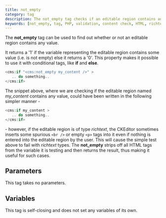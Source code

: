 ```yaml
---
title: not_empty
category: tag
description: The not_empty tag checks if an editable region contains any value, stripping HTML tags before checking, making it particularly useful for richtext fields.
keywords: [not_empty, tag, PHP, validation, content check, HTML, richtext]
---
```


The **not_empty** tag can be used to find out whether or not an editable region contains any value.

It returns a '1' if the variable representing the editable region contains some value (i.e. is not empty) else it returns a '0'.
This property makes it possible to use it with conditional tags, like **if** and **else**.

```php
<cms:if "<cms:not_empty my_content />" >
   .. do something..
</cms:if>
```

The snippet above, where we are checking if the editable region named *my_content* contains any value,  could have been written in the following simpler manner -

```php
<cms:if my_content >
   .. do something..
</cms:if>
```

\- however, if the editable region is of type _richtext_, the CKEditor sometimes inserts some spurious `<br />` or empty `<p>` tags into it even if nothing is entered into the editable region by the user. This will cause the simple test above to fail with _richtext_ types. The **not_empty** strips off all HTML tags from the variable it is testing and then returns the result, thus making it useful for such cases.

## Parameters

This tag takes no parameters.

## Variables

This tag is self-closing and does not set any variables of its own.